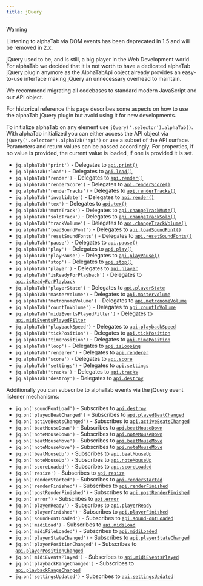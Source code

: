 ```yaml
--- 
title: jQuery
---
```


> [!WARNING]
> Listening to alphaTab via DOM events has been deprecated in 1.5 and will be removed in 2.x. 

jQuery used to be, and is still, a big player in the Web Development world. For alphaTab we decided
that it is not worth to have a dedicated alphaTab jQuery plugin anymore as the AlphaTabApi object already 
provides an easy-to-use interface making jQuery an unnecessary overhead to maintain. 

We recommend migrating all codebases to standard modern JavaScript and our API object. 

For historical reference this page describes some aspects on how to use the alphaTab jQuery plugin but avoid using it for new developments.


To initialize alphaTab on any element use `jQuery('.selector').alphaTab()`. With alphaTab initialized you can either access the API object via `jQuery('.selector').alphaTab('api')` or use
a subset of the API surface. Parameters and return values can be passed accordingly. For properties, if no value is provided, the current value is loaded, if one is provided it is set.

* `jq.alphaTab('print')` - Delegates to [`api.print()`](/docs/reference/api/print.mdx)
* `jq.alphaTab('load')` - Delegates to [`api.load()`](/docs/reference/api/load.mdx)
* `jq.alphaTab('render')` - Delegates to [`api.render()`](/docs/reference/api/render.mdx)
* `jq.alphaTab('renderScore')` - Delegates to [`api.renderScore()`](/docs/reference/api/renderscore.mdx)
* `jq.alphaTab('renderTracks')` - Delegates to [`api.renderTracks()`](/docs/reference/api/rendertracks.mdx)
* `jq.alphaTab('invalidate')` - Delegates to [`api.render()`](/docs/reference/api/render.mdx)
* `jq.alphaTab('tex')` - Delegates to [`api.tex()`](/docs/reference/api/tex.mdx)
* `jq.alphaTab('muteTrack')` - Delegates to [`api.changeTrackMute()`](/docs/reference/api/changetrackmute.mdx)
* `jq.alphaTab('soloTrack')` - Delegates to [`api.changeTrackSolo()`](/docs/reference/api/changetracksolo.mdx)
* `jq.alphaTab('trackVolume')` - Delegates to [`api.changeTrackVolume()`](/docs/reference/api/changetrackvolume.mdx)
* `jq.alphaTab('loadSoundFont')` - Delegates to [`api.loadSoundFont()`](/docs/reference/api/loadsoundfont.mdx)
* `jq.alphaTab('resetSoundFonts')` - Delegates to [`api.resetSoundFonts()`](/docs/reference/api/resetsoundfonts.mdx)
* `jq.alphaTab('pause')` - Delegates to [`api.pause()`](/docs/reference/api/pause.mdx)
* `jq.alphaTab('play')` - Delegates to [`api.play()`](/docs/reference/api/play.mdx)
* `jq.alphaTab('playPause')` - Delegates to [`api.playPause()`](/docs/reference/api/playpause.mdx)
* `jq.alphaTab('stop')` - Delegates to [`api.stop()`](/docs/reference/api/stop.mdx)
* `jq.alphaTab('player')` - Delegates to [`api.player`](/docs/reference/api/player.mdx)
* `jq.alphaTab('isReadyForPlayback')` - Delegates to [`api.isReadyForPlayback`](/docs/reference/api/isreadyforplayback.mdx)
* `jq.alphaTab('playerState')` - Delegates to [`api.playerState`](/docs/reference/api/playerstate.mdx)
* `jq.alphaTab('masterVolume')` - Delegates to [`api.masterVolume`](/docs/reference/api/mastervolume.mdx)
* `jq.alphaTab('metronomeVolume')` - Delegates to [`api.metronomeVolume`](/docs/reference/api/metronomevolume.mdx)
* `jq.alphaTab('countInVolume')` - Delegates to [`api.countInVolume`](/docs/reference/api/countinvolume.mdx)
* `jq.alphaTab('midiEventsPlayedFilter')` - Delegates to [`api.midiEventsPlayedFilter`](/docs/reference/api/midieventsplayedfilter.mdx)
* `jq.alphaTab('playbackSpeed')` - Delegates to [`api.playbackSpeed`](/docs/reference/api/playbackspeed.mdx)
* `jq.alphaTab('tickPosition')` - Delegates to [`api.tickPosition`](/docs/reference/api/tickposition.mdx)
* `jq.alphaTab('timePosition')` - Delegates to [`api.timePosition`](/docs/reference/api/timeposition.mdx)
* `jq.alphaTab('loop')` - Delegates to [`api.isLooping`](/docs/reference/api/islooping.mdx)
* `jq.alphaTab('renderer')` - Delegates to [`api.renderer`](/docs/reference/api/renderer.mdx)
* `jq.alphaTab('score')` - Delegates to [`api.score`](/docs/reference/api/score.mdx)
* `jq.alphaTab('settings')` - Delegates to [`api.settings`](/docs/reference/api/settings.mdx)
* `jq.alphaTab('tracks')` - Delegates to [`api.tracks`](/docs/reference/api/tracks.mdx)
* `jq.alphaTab('destroy')` - Delegates to [`api.destroy`](/docs/reference/api/destroy.mdx)

Additionally you can subscribe to alphaTab events via the jQuery event listener mechanisms:

* `jq.on('soundFontLoad')` - Subscribes to [`api.destroy`](/docs/reference/api/soundfontload.mdx)
* `jq.on('playedBeatChanged')` - Subscribes to [`api.playedBeatChanged`](/docs/reference/api/playedbeatchanged.mdx)
* `jq.on('activeBeatsChanged')` - Subscribes to [`api.activeBeatsChanged`](/docs/reference/api/activebeatschanged.mdx)
* `jq.on('beatMouseDown')` - Subscribes to [`api.beatMouseDown`](/docs/reference/api/beatmousedown.mdx)
* `jq.on('noteMouseDown')` - Subscribes to [`api.noteMouseDown`](/docs/reference/api/notemousedown.mdx)
* `jq.on('beatMouseMove')` - Subscribes to [`api.beatMouseMove`](/docs/reference/api/beatmousemove.mdx)
* `jq.on('noteMouseMove')` - Subscribes to [`api.noteMouseMove`](/docs/reference/api/notemousemove.mdx)
* `jq.on('beatMouseUp')` - Subscribes to [`api.beatMouseUp`](/docs/reference/api/beatmouseup.mdx)
* `jq.on('noteMouseUp')` - Subscribes to [`api.noteMouseUp`](/docs/reference/api/notemouseup.mdx)
* `jq.on('scoreLoaded')` - Subscribes to [`api.scoreLoaded`](/docs/reference/api/scoreloaded.mdx)
* `jq.on('resize')` - Subscribes to [`api.resize`](/docs/reference/api/resize.mdx)
* `jq.on('renderStarted')` - Subscribes to [`api.renderStarted`](/docs/reference/api/renderstarted.mdx)
* `jq.on('renderFinished')` - Subscribes to [`api.renderFinished`](/docs/reference/api/renderfinished.mdx)
* `jq.on('postRenderFinished')` - Subscribes to [`api.postRenderFinished`](/docs/reference/api/postrenderfinished.mdx)
* `jq.on('error')` - Subscribes to [`api.error`](/docs/reference/api/error.mdx)
* `jq.on('playerReady')` - Subscribes to [`api.playerReady`](/docs/reference/api/playerready.mdx)
* `jq.on('playerFinished')` - Subscribes to [`api.playerFinished`](/docs/reference/api/playerfinished.mdx)
* `jq.on('soundFontLoaded')` - Subscribes to [`api.soundFontLoaded`](/docs/reference/api/soundfontloaded.mdx)
* `jq.on('midiLoad')` - Subscribes to [`api.midiLoad`](/docs/reference/api/midiload.mdx)
* `jq.on('midiFileLoaded')` - Subscribes to [`api.midiLoaded`](/docs/reference/api/midiloaded.mdx)
* `jq.on('playerStateChanged')` - Subscribes to [`api.playerStateChanged`](/docs/reference/api/playerstatechanged.mdx)
* `jq.on('playerPositionChanged')` - Subscribes to [`api.playerPositionChanged`](/docs/reference/api/playerpositionchanged.mdx)
* `jq.on('midiEventsPlayed')` - Subscribes to [`api.midiEventsPlayed`](/docs/reference/api/midieventsplayed.mdx)
* `jq.on('playbackRangeChanged')` - Subscribes to [`api.playbackRangeChanged`](/docs/reference/api/playbackrangechanged.mdx)
* `jq.on('settingsUpdated')` - Subscribes to [`api.settingsUpdated`](/docs/reference/api/settingsupdated.mdx)